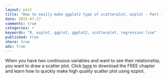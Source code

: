 ```yaml
---
layout: post
title: "How to easily make ggplot2 type of scatterplot, ezplot - Part 7"
date: 2015-07-27 
comments: true
categories: r
keywords: "R, ezplot, ggplot, ggplot2, scatterplot, regression line"
published: true
share: true
ads: true
---
```


When you have two continuous variables and want to see their relationship, you
want to draw a scatter plot. Click [here](https://samples.leanpub.com/ezplot-sample.pdf) 
to download the FREE chapter and learn how to quickly make high quality 
scatter plot using ezplot. 

